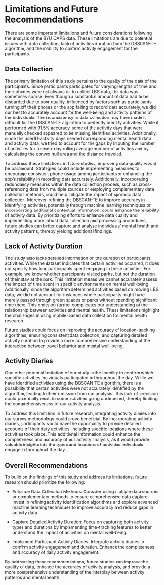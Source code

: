 # Limitations and Future Recommendations

There are some important limitations and future considerations following the analysis of the BYU CAPS data. These limitations are due to potential issues with data collection, lack of activities duration from the DBSCAN-TE algorithm, and the inability to confirm activity engagement for the participants.

## Data Collection

The primary limitation of this study pertains to the quality of the data of the participants. Since participants participated for varying lengths of time and their phones were not always on to collect LBS data, the data was sometimes sparse. Even though a substantial amount of data had to be discarded due to poor quality, influenced by factors such as participants turning off their phones or the app failing to record data accurately, we did our best to accurately account for the well-being and activity patterns of the individuals. The inconsistency in data collection may have made it difficult for the DBSCAN-TE algorithm to perfectly identify activities. While it performed with 91.5% accuracy, some of the activity days that were manually checked appeared to be missing identified activities. Additionally, since the userID-activity days needed corresponding mental health data and activity data, we tried to account for the gaps by imputing the number of activities for a seven-day rolling average number of activities and by calculating the convex hull area and the distance traveled.

To address these limitations in future studies, improving data quality would be paramount. Strategies could include implementing measures to encourage consistent phone usage among participants or enhancing the app's reliability in recording data accurately. Additionally, incorporating redundancy measures within the data collection process, such as cross-referencing data from multiple sources or employing complementary data collection methods, could help mitigate the impact of sporadic data collection. Moreover, refining the DBSCAN-TE to improve accuracy in identifying activities, potentially through machine learning techniques or incorporating additional contextual information, could enhance the reliability of activity data. By prioritizing efforts to enhance data quality and implementing more robust data collection and processing procedures, future studies can better capture and analyze individuals' mental health and activity patterns, thereby yielding additional findings.

## Lack of Activity Duration

The study also lacks detailed information on the duration of participants' activities. While the dataset indicates that certain activities occurred, it does not specify how long participants spent engaging in these activities. For example, we know whether participants visited parks, but not the duration of their stay at the park. This limitation means we cannot accurately assess the impact of time spent in specific environments on mental well-being. Additionally, since the algorithm determined activities based on moving LBS data, we did not account for instances where participants might have merely passed through green spaces or parks without spending significant time there. This omission further complicates our understanding of the relationship between activities and mental health. These limitations highlight the challenges in using mobile-based data collection for mental health research.

Future studies could focus on improving the accuracy of location-tracking algorithms, ensuring consistent data collection, and capturing detailed activity duration to provide a more comprehensive understanding of the interaction between travel behavior and mental well-being.

## Activity Diaries

One other potential limitation of our study is the inability to confirm which specific activities individuals participated in throughout the day. While we have identified activities using the DBSCAN-TE algorithm, there is a possibility that certain activities were not accurately identified by the algorithm, leading to their omission from our analysis. This lack of precision could potentially result in some activities going undetected, thereby limiting the comprehensiveness of our activity analysis.

To address this limitation in future research, integrating activity diaries into our survey methodology could prove beneficial. By incorporating activity diaries, participants would have the opportunity to provide detailed accounts of their daily activities, including specific locations where these activities took place. This additional information could enhance the completeness and accuracy of our activity analysis, as it would provide valuable insights into the types and locations of activities individuals engage in throughout the day.

## Overall Recommendations

To build on the findings of this study and address its limitations, future research should prioritize the following:

-   Enhance Data Collection Methods: Consider using multiple data sources or complementary methods to ensure comprehensive data capture. Invest in refining activity identification algorithms and explore advanced machine learning techniques to improve accuracy and reduce gaps in activity data.

-   Capture Detailed Activity Duration: Focus on capturing both activity types and durations by implementing time-tracking features to better understand the impact of activities on mental well-being.

-   Implement Participant Activity Diaries: Integrate activity diaries to confirm activity engagement and duration. Enhance the completeness and accuracy of daily activity engagement.

By addressing these recommendations, future studies can improve the quality of data, enhance the accuracy of activity analysis, and provide a more comprehensive understanding of the interplay between activity patterns and mental health.
